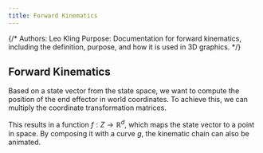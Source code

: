 ```yaml
---
title: Forward Kinematics
---
```


{/*
Authors: Leo Kling
Purpose: Documentation for forward kinematics, including the definition, purpose, and how it is used in 3D graphics.
*/}

## Forward Kinematics

Based on a state vector from the state space, we want to compute the position of the end effector in world coordinates. To achieve this, we can multiply the coordinate transformation matrices.

This results in a function
$f: Z \rightarrow \mathbb{R}^d$,
which maps the state vector to a point in space. By composing it with a curve $g$, the kinematic chain can also be animated.
